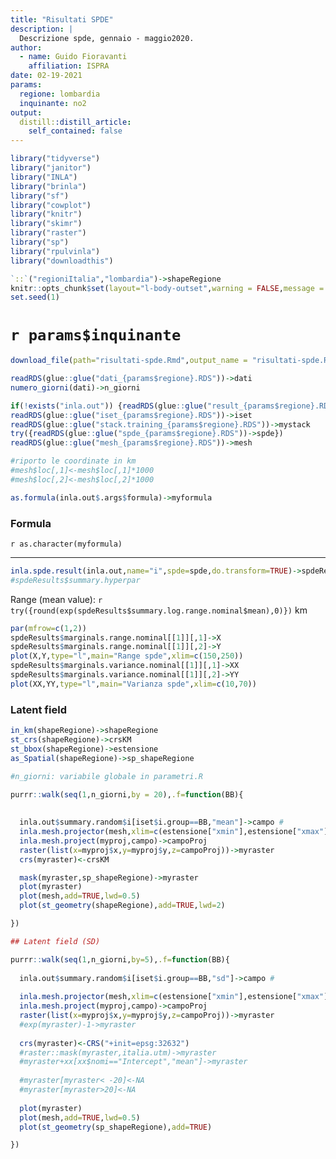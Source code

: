 ```yaml
---
title: "Risultati SPDE"
description: |
  Descrizione spde, gennaio - maggio2020.
author:
  - name: Guido Fioravanti
    affiliation: ISPRA
date: 02-19-2021
params:
  regione: lombardia
  inquinante: no2
output:
  distill::distill_article:
    self_contained: false
---
```


```r
library("tidyverse")
library("janitor")
library("INLA")
library("brinla")
library("sf")
library("cowplot")
library("knitr")
library("skimr")
library("raster")
library("sp")
library("rpulvinla")
library("downloadthis")

`::`("regioniItalia","lombardia")->shapeRegione
knitr::opts_chunk$set(layout="l-body-outset",warning = FALSE,message = FALSE,echo=FALSE,fig.height=4,include = FALSE,eval = TRUE)
set.seed(1)
```

# `r params$inquinante`  


```r
download_file(path="risultati-spde.Rmd",output_name = "risultati-spde.Rmd",button_label="Scarica codice analisi spde",button_type = "primary")
```


```r
readRDS(glue::glue("dati_{params$regione}.RDS"))->dati
numero_giorni(dati)->n_giorni

if(!exists("inla.out")) {readRDS(glue::glue("result_{params$regione}.RDS"))->inla.out}
readRDS(glue::glue("iset_{params$regione}.RDS"))->iset
readRDS(glue::glue("stack.training_{params$regione}.RDS"))->mystack
try({readRDS(glue::glue("spde_{params$regione}.RDS"))->spde})
readRDS(glue::glue("mesh_{params$regione}.RDS"))->mesh

#riporto le coordinate in km
#mesh$loc[,1]<-mesh$loc[,1]*1000
#mesh$loc[,2]<-mesh$loc[,2]*1000 
```


```r
as.formula(inla.out$.args$formula)->myformula
```

### Formula

`r as.character(myformula)`

---


```r
inla.spde.result(inla.out,name="i",spde=spde,do.transform=TRUE)->spdeResults
#spdeResults$summary.hyperpar
```

Range (mean value): `r try({round(exp(spdeResults$summary.log.range.nominal$mean),0)})` km

```r
par(mfrow=c(1,2))
spdeResults$marginals.range.nominal[[1]][,1]->X
spdeResults$marginals.range.nominal[[1]][,2]->Y  
plot(X,Y,type="l",main="Range spde",xlim=c(150,250))
spdeResults$marginals.variance.nominal[[1]][,1]->XX
spdeResults$marginals.variance.nominal[[1]][,2]->YY
plot(XX,YY,type="l",main="Varianza spde",xlim=c(10,70))
```

### Latent field

```r
in_km(shapeRegione)->shapeRegione
st_crs(shapeRegione)->crsKM
st_bbox(shapeRegione)->estensione
as_Spatial(shapeRegione)->sp_shapeRegione

#n_giorni: variabile globale in parametri.R  

purrr::walk(seq(1,n_giorni,by = 20),.f=function(BB){
  
  
  inla.out$summary.random$i[iset$i.group==BB,"mean"]->campo #
  inla.mesh.projector(mesh,xlim=c(estensione["xmin"],estensione["xmax"]),ylim=c(estensione["ymin"],estensione["ymax"]),dims = c(250,250))->myproj
  inla.mesh.project(myproj,campo)->campoProj
  raster(list(x=myproj$x,y=myproj$y,z=campoProj))->myraster
  crs(myraster)<-crsKM

  mask(myraster,sp_shapeRegione)->myraster
  plot(myraster)
  plot(mesh,add=TRUE,lwd=0.5)
  plot(st_geometry(shapeRegione),add=TRUE,lwd=2)

})
```


```r
## Latent field (SD)

purrr::walk(seq(1,n_giorni,by=5),.f=function(BB){
  
  inla.out$summary.random$i[iset$i.group==BB,"sd"]->campo #
  
  inla.mesh.projector(mesh,xlim=c(estensione["xmin"],estensione["xmax"]),ylim=c(estensione["ymin"],estensione["ymax"]),dims = c(250,250))->myproj
  inla.mesh.project(myproj,campo)->campoProj
  raster(list(x=myproj$x,y=myproj$y,z=campoProj))->myraster
  #exp(myraster)-1->myraster
  
  crs(myraster)<-CRS("+init=epsg:32632")
  #raster::mask(myraster,italia.utm)->myraster
  #myraster+xx[xx$nomi=="Intercept","mean"]->myraster
  
  #myraster[myraster< -20]<-NA
  #myraster[myraster>20]<-NA
  
  plot(myraster) 
  plot(mesh,add=TRUE,lwd=0.5)
  plot(st_geometry(sp_shapeRegione),add=TRUE)

})
```


